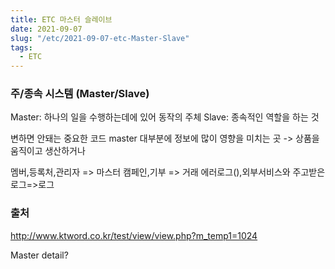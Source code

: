 ```yaml
---
title: ETC 마스터 슬레이브
date: 2021-09-07
slug: "/etc/2021-09-07-etc-Master-Slave"
tags:
  - ETC
---
```

###  주/종속 시스템 (Master/Slave)
Master: 하나의 일을 수행하는데에 있어 동작의 주체
Slave: 종속적인 역할을 하는 것


변하면 안돼는 중요한 코드 master
대부분에 정보에 많이 영향을 미치는 곳 -> 상품을 움직이고 생산하거나 


멤버,등록처,관리자 => 마스터
캠페인,기부 => 거래 
에러로그(),외부서비스와 주고받은 로그=>로그


### 출처
http://www.ktword.co.kr/test/view/view.php?m_temp1=1024

 Master detail?